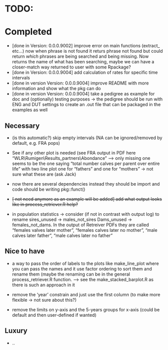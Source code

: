 # TODO:

# Completed

-   [done in Version: 0.0.0.9002] improve error on main functions (extract\_ etc...) now when phrase is not found it returs phrase not found but could return *which* phrases are being searched and being missing. Now returns the name of what has been searching, maybe we can have a closer-match way returned to user with some Rpackage?
-   [done in Version: 0.0.0.9004] add calculation of rates for specific time intervals
-   [done in version Version: 0.0.0.9004] improve README with more information and show what the pkg can do
-   [done in version Version: 0.0.0.9004] take a pedigree as example for doc and (optionally) testing purposes -\> the pedigree should be run with ENG and DUT settings to create an .out file that can be packaged in the examples as well

## Necessary

-   (is this automatic?) skip empty intervals (NA can be ignored/removed by default, e.g. FRA pops)

-   See if any other plot is needed (see FRA output in PDF here "WLR\\Rumigen\\Results_partners\\Abondance" --\> only missing one seems to be the one saying "total number calves per parent over entire life" with two line plot one for "fathers" and one for "mothers" -\> not sure what these are (ask Jack)

-   now there are several dependencies instead they should be import and code should be writing pkg::funct()

-   ~~[ not need anymore as an example will be added] add what output looks like in process_retriever.R help?~~

-   in population statistics -\> consider (if not in contrast with output log) to rename sires_unused -\> males_not_sires Dams_unused -\> females_not_dams. In the output of Retreiver PDFs they are called "females valves later mother", "females calves later no mother", "male calves later father", "male calves later no father"

## Nice to have

-   a way to pass the order of labels to the plots like make_line_plot where you can pass the names and it use factor ordering to sort them and rename them (maybe the renaming can be in the general process_retriever.R function. --\> see the make_stacked_barplot.R as there is such an approach in it

-   remove the 'year' constrain and just use the first column (to make more flexible -\> not sure about this?)

-   remove the limits on y-axis and the 5-years groups for x-axis (could be default and then user-defined if wanted)

## Luxury

-   ..
